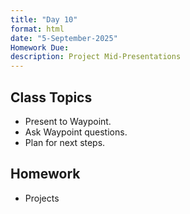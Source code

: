```yaml
---
title: "Day 10"
format: html
date: "5-September-2025"
Homework Due:
description: Project Mid-Presentations
---
```


## Class Topics

- Present to Waypoint.
- Ask Waypoint questions.
- Plan for next steps.

## Homework

-   Projects

